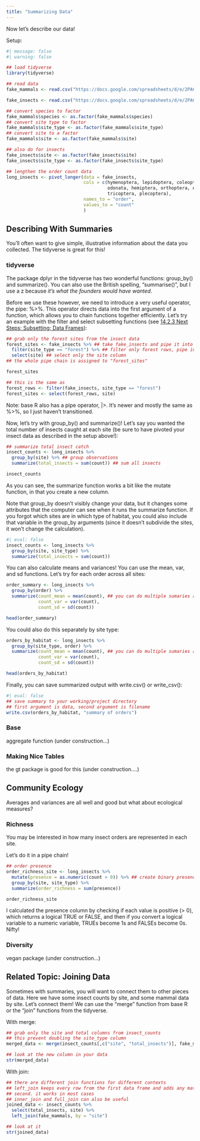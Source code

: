 ```yaml
---
title: "Summarizing Data"
---
```


Now let's describe our data!

Setup:

```r
#| message: false
#| warning: false

## load tidyverse
library(tidyverse)

## read data
fake_mammals <- read.csv("https://docs.google.com/spreadsheets/d/e/2PACX-1vQ9mfx88nM33PC6WpIh3nSxMvkM98nEszw5gpUq7KdqbiCskF8Pqvrl0W2EqNf9rD1JEepb-hSMIb_j/pub?output=csv", header = TRUE)

fake_insects <- read.csv("https://docs.google.com/spreadsheets/d/e/2PACX-1vT0snHMdsxzzzkxt_JVRFooJDB60lGSJQlrjUU29tGYOhIpqvx_pzja3Eqr9l5b4f76yMFvkiGzuK1Z/pub?output=csv")

## convert species to factor
fake_mammals$species <- as.factor(fake_mammals$species)
## convert site type to factor
fake_mammals$site_type <- as.factor(fake_mammals$site_type)
## convert site to a factor
fake_mammals$site <- as.factor(fake_mammals$site)

## also do for insects
fake_insects$site <- as.factor(fake_insects$site)
fake_insects$site_type <- as.factor(fake_insects$site_type)

## lengthen the order count data
long_insects <- pivot_longer(data = fake_insects, 
                             cols = c(hymenoptera, lepidoptera, coleoptera, diptera, 
                                      odonata, hemiptera, orthoptera, ephemeroptera, 
                                      tricoptera, plecoptera),
                             names_to = "order",
                             values_to = "count"
                             )

```

## Describing With Summaries

You'll often want to give simple, illustrative information about the data you collected. The tidyverse is great for this!

### tidyverse

The package dplyr in the tidyverse has two wonderful functions: group_by() and summarize(). You can also use the British spelling, "summarise()", but I use a z because *it's what the founders would have wanted*.

Before we use these however, we need to introduce a very useful operator, the pipe: %\>%. This operator directs data into the first argument of a function, which allows you to chain functions together efficiently. Let's try an example with the filter and select subsetting functions (see [14.2.3 Next Steps; Subsetting; Data Frames](r_next.qmd#sec-sub_data)):

```r

## grab only the forest sites from the insect data
forest_sites <- fake_insects %>% ## take fake_insects and pipe it into filter...
  filter(site_type == "forest") %>% ## filter only forest rows, pipe into select
  select(site) ## select only the site column
## the whole pipe chain is assigned to "forest_sites"

forest_sites

## this is the same as
forest_rows <- filter(fake_insects, site_type == "forest")
forest_sites <- select(forest_rows, site)
```

Note: base R also has a pipe operator, \|\>. It's newer and mostly the same as %\>%, so I just haven't transitioned.

Now, let's try with group_by() and summarize()! Let's say you wanted the total number of insects caught at each site (be sure to have pivoted your insect data as described in the setup above!):

```r
## summarize total insect catch
insect_counts <- long_insects %>%
  group_by(site) %>% ## group observations
  summarize(total_insects = sum(count)) ## sum all insects

insect_counts
```

As you can see, the summarize function works a bit like the mutate function, in that you create a new column.

Note that group_by doesn't visibly change your data, but it changes some attributes that the computer can see when it runs the summarize function. If you forgot which sites are in which type of habitat, you could also include that variable in the group_by arguments (since it doesn't subdivide the sites, it won't change the calculation).

```r
#| eval: false
insect_counts <- long_insects %>%
  group_by(site, site_type) %>%
  summarize(total_insects = sum(count))
```

You can also calculate means and variances! You can use the mean, var, and sd functions. Let's try for each order across all sites:

```r
order_summary <- long_insects %>%
  group_by(order) %>%
  summarize(count_mean = mean(count), ## you can do multiple sumaries at once
            count_var = var(count),
            count_sd = sd(count))

head(order_summary)
```

You could also do this separately by site type:

```r
orders_by_habitat <- long_insects %>%
  group_by(site_type, order) %>%
  summarize(count_mean = mean(count), ## you can do multiple sumaries at once
            count_var = var(count),
            count_sd = sd(count))

head(orders_by_habitat)
```

Finally, you can save summarized output with write.csv() or write_csv():

```r
#| eval: false
## save summary to your working/project directory
## first argument is data, second argument is filename
write.csv(orders_by_habitat, "summary of orders")
```

### Base

aggregate function (under construction...)

### Making Nice Tables

the gt package is good for this (under construction....)

## Community Ecology

Averages and variances are all well and good but what about ecological measures?

### Richness

You may be interested in how many insect orders are represented in each site.

Let's do it in a pipe chain!

```r
## order presence
order_richness_site <- long_insects %>% 
  mutate(presence = as.numeric(count > 0)) %>% ## create binary presence column
  group_by(site, site_type) %>%
  summarize(order_richness = sum(presence))

order_richness_site
```

I calculated the presence column by checking if each value is positive (\> 0), which returns a logical TRUE or FALSE, and then if you convert a logical variable to a numeric variable, TRUEs become 1s and FALSEs become 0s. Nifty!

### Diversity

vegan package (under construction...)

## Related Topic: Joining Data

Sometimes with summaries, you will want to connect them to other pieces of data. Here we have some insect counts by site, and some mammal data by site. Let's connect them! We can use the "merge" function from base R or the "join" functions from the tidyverse.

With merge:

```r

## grab only the site and total columns from insect_counts
## this prevent doubling the site_type column
merged_data <- merge(insect_counts[,c("site", "total_insects")], fake_mammals, by = "site")

## look at the new column in your data
str(merged_data)
```

With join:

```r

## there are different join functions for different contexts
## left_join keeps every row from the first data frame and adds any matching rows from the
## second. it works in most cases
## inner_join and full_join can also be useful
joined_data <- insect_counts %>%
  select(total_insects, site) %>%
  left_join(fake_mammals, by = "site")

## look at it
str(joined_data)
```

